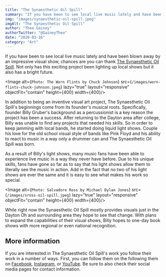 ```yaml
---
title: "The Synaesthetic Oil Spill"
summary: "If you have been to see local live music lately and have been blown away by an impressive visual show, chances are you can thank The Synaesthetic Oil Spill"
img: "images/synaesthetic-oil-spill.jpeg"
imgAlt: "The Synaesthetic Oil Spill"
author: "Theo Gainey"
authorTwitter: "@GaineyTheo"
date: "2020-03-16"
category: "Art"
---
```


If you have been to see local live music lately and have been blown away by an impressive visual show, chances are you can thank [The Synaesthetic Oil Spill](https://www.facebook.com/soslightshow). Not only has this exciting project been lighting up local shows but it also has a bright future.

<Image alt={`Photo: The Worn Flints by Chuck Johnson`} src={`/images/worn-flints-chuck-johnson.jpeg`} lazy="true" layout="responsive" objectFit="contain" height={400} width={400}/>

In addition to being an inventive visual art project, The Synaesthetic Oil Spill's beginnings come from its founder's musical roots. Specifically, founder Billy Gruber's background as a percussionist is a key reason the project has been a success. After returning to the Dayton area after college, Billy was unable to find any projects that needed his skills. So in order to keep jamming with local bands, he started doing liquid light shows. Couple his love for the old school visual style of bands like Pink Floyd and his ability to react to music in a way only a drummer can and The Synaesthetic Oil Spill was born.

As a result of Billy's light shows, many music fans have been able to experience live music in a way they never have before. Due to his unique skills, fans have gone so far as to say that his light shows allow them to literally see the music in action. Add in the fact that no two of his light shows are ever the same and it is easy to see what makes his work so special.

<Image alt={`Photo: Salvadore Ross by Michael Dylan Jones`} src={`/images/sross-oil-spill.jpeg`} lazy="true" layout="responsive" objectFit="contain" height={400} width={400}/>

While right now the Synaesthetic Oil Spill mostly provides visuals just in the Dayton Oh and surrounding area they hope to see that change. With plans to expand the capabilities of their visual shows, Billy hopes to one-day book shows with more regional or even national recognition.

## More information
If you are interested in The Synaesthetic Oil Spill's work you follow their work in a number of ways. First, you can follow them on the following them on [Facebook](https://www.facebook.com/soslightshow/), [Instagram](https://www.instagram.com/soslightshow/), or [YouTube](https://www.youtube.com/user/BGruber42). Be sure to also check their social media pages for contact information.
